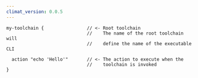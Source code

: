 ```yaml
---
climat_version: 0.0.5
---
```

```clidsl title="toolchain.cli"
my-toolchain {                // <- Root toolchain
                              //    The name of the root toolchain will
                              //    define the name of the executable CLI
       
  action "echo 'Hello'"       // <- The action to execute when the 
                              //    toolchain is invoked
}
```